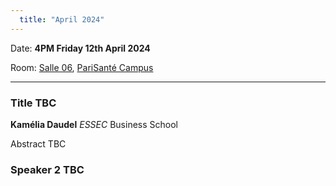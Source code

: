 ```yaml
---
  title: "April 2024"
---
```


Date: **4PM Friday 12th April 2024**

Room: [Salle 06](../psc_rooms.qmd), [PariSanté Campus](https://maps.app.goo.gl/cpFoxoZgbT6HCV6x9)

------------------------------------------------------------------------

### Title TBC

**Kamélia Daudel** *ESSEC* Business School

Abstract TBC

### Speaker 2 TBC
